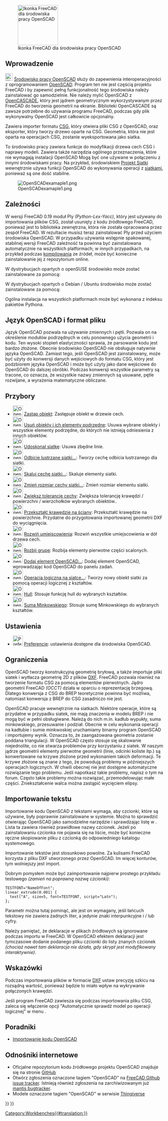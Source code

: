 <languages/>

{{Docnav/pl
|[[Mesh_Workbench/pl|środowisko pracy Siatka]]
|[[Part_Workbench/pl|środowisko pracy Część]]
|IconL=Workbench_Mesh.svg
|IconR=Workbench_Part.svg
}}

[[Image:Workbench_OpenSCAD.svg|thumb|128px|Ikonka FreeCAD dla środowiska pracy OpenSCAD]]

{{TOCright}}

<span id="Introduction"></span>
==Wprowadzenie==

[[Image:Workbench_OpenSCAD.svg|24px]] [[OpenSCAD_Workbench/pl|Środowisko pracy OpenSCAD]] służy do zapewnienia interoperacyjności z oprogramowaniem [https://www.openscad.org/ OpenSCAD]. Program ten nie jest częścią projektu FreeCAD i by zapewnić pełną funkcjonalność tego środowiska należy zainstalować go samodzielnie. Nie należy mylić OpenSCAD z [[OpenCASCADE/pl|OpenCASCADE]], który jest jądrem geometrycznym wykorzystywanym przez FreeCAD do tworzenia geometrii na ekranie. Biblioteki OpenCASCADE są zawsze potrzebne do używania programu FreeCAD, podczas gdy plik wykonywalny OpenSCAD jest całkowicie opcjonalny.

Zawiera importer formatu [[OpenSCAD_CSG/pl|CSG]], który otwiera pliki CSG z OpenSCAD, oraz eksporter, który tworzy drzewo oparte na CSG. Geometria, która nie jest oparta na operacjach CSG, zostanie wyeksportowana jako siatka.

To środowisko pracy zawiera funkcje do modyfikacji drzewa cech CSG i naprawy modeli. Zawiera także narzędzia ogólnego przeznaczenia, które nie wymagają instalacji OpenSCAD Mogą być one używane w połączeniu z innymi środowiskami pracy. Na przykład, środowiskiem [[Mesh_Workbench/pl|Projekt Siatki]] wewnętrznie używa funkcji OpenSCAD do wykonywania operacji z [[Mesh/pl|siatkami]], ponieważ są one dość stabilne.

[[Image:OpenSCADexamaple1.png]]

<span id="Dependencies"></span>
== Zależności ==

W wersji FreeCAD 0.19 moduł Ply ''(Python-Lex-Yacc)'', który jest używany do importowania plików CSG, został usunięty z kodu źródłowego FreeCAD, ponieważ jest to biblioteka zewnętrzna, która nie została opracowana przez zespół FreeCAD. W rezultacie musisz teraz zainstalować Ply przed użyciem środowiska OpenSCAD. W przypadku używania wstępnie spakowanej, stabilnej wersji FreeCAD zależność ta powinna być zainstalowana automatycznie na wszystkich platformach; w innych przypadkach, na przykład podczas [[Compiling/pl|kompilowania]] ze źródeł, może być konieczne zainstalowanie jej z repozytorium online.

W dystrybucjach opartych o openSUSE środowisko może zostać zainstalowane za pomocą:

{{Code|code=
sudo zypper install python3-ply
}}

W dystrybucjach opartych o Debian / Ubuntu środowisko może zostać zainstalowane za pomocą:

{{Code|code=
sudo apt install python3-ply
}}

Ogólna instalacja na wszystkich platformach może być wykonana z indeksu pakietów Pythona.

{{Code|code=
pip3 install --user ply
}}

<span id="OpenSCAD_language_and_file_format"></span>
==Język OpenSCAD i format pliku==

Język OpenSCAD pozwala na używanie zmiennych i pętli. Pozwala on na określenie modułów podrzędnych w celu ponownego użycia geometrii i kodu. Ten wysoki stopień elastyczności sprawia, że parsowanie kodu jest bardzo złożone. Obecnie środowisko OpenSCAD nie obsługuje natywnie języka OpenSCAD.
Zamiast tego, jeśli OpenSCAD jest zainstalowany, może być użyty do konwersji danych wejściowych do formatu CSG, który jest podzbiorem języka OpenSCAD i może być użyty jako dane wejściowe do OpenSCAD do dalszej obróbki.
Podczas konwersji wszystkie parametry są tracone, co oznacza, że wszystkie nazwy zmiennych są usuwane, pętle rozwijane, a wyrażenia matematyczne obliczane.

<span id="Tools"></span>
==Przybory==

* [[Image:OpenSCAD_ReplaceObject.svg|32px]] [[OpenSCAD_ReplaceObject/pl|Zastąp obiekt]]: Zastępuje obiekt w drzewie cech.
* [[Image:OpenSCAD_RemoveSubtree.svg|32px]] [[OpenSCAD_RemoveSubtree/pl|Usuń obiekty i ich elementy podrzędne]]: Usuwa wybrane obiekty i wszystkie elementy podrzędne, do których nie istnieją odniesienia z innych obiektów.
* [[Image:OpenSCAD_RefineShapeFeature.svg|32px]] [[OpenSCAD_RefineShapeFeature/pl|Udoskonal siatkę]]: Usuwa zbędne linie.
* [[Image:OpenSCAD_MirrorMeshFeature.svg|32px]] [[OpenSCAD_MirrorMeshFeature/pl|Odbicie lustrzane siatki...]]: Tworzy cechę odbicia lustrzanego dla siatki.
* [[Image:OpenSCAD_ScaleMeshFeature.svg|32px]] [[OpenSCAD_ScaleMeshFeature/pl|Skaluj cechę siatki...]]: Skaluje elementy siatki.
* [[Image:OpenSCAD_ResizeMeshFeature.svg|32px]] [[OpenSCAD_ResizeMeshFeature/pl|Zmień rozmiar cechy siatki...]]: Zmień rozmiar elementu siatki.
* [[Image:OpenSCAD_IncreaseToleranceFeature.svg|32px]] [[OpenSCAD_IncreaseToleranceFeature/pl|Zwiększ tolerancję cechy]]: Zwiększa tolerancję krawędzi / powierzchni / wierzchołków wybranych obiektów..
* [[Image:OpenSCAD_Edgestofaces.svg|32px]] [[OpenSCAD_Edgestofaces/pl|Przekształć krawędzie na ściany]]: Przekształć krawędzie na powierzchnie. Przydatne do przygotowania importowanej geometrii DXF do wyciągnięcia.
* [[Image:OpenSCAD_ExpandPlacements.svg|32px]] [[OpenSCAD_ExpandPlacements/pl|Rozwiń umiejscowienia]]: Rozwiń wszystkie umiejscowienia w dół drzewa cech.
* [[Image:OpenSCAD_ExplodeGroup.svg|32px]] [[OpenSCAD_ExplodeGroup/pl|Rozbij grupę]]: Rozbija elementy pierwotne części scalonych.
* [[Image:OpenSCAD_AddOpenSCADElement.svg|32px]] [[OpenSCAD_AddOpenSCADElement/pl|Dodaj element OpenSCAD...]]: Dodaj element OpenSCAD, wprowadzając kod OpenSCAD do panelu zadań.
* [[Image:OpenSCAD_MeshBoolean.svg|32px]] [[OpenSCAD_MeshBoolean/pl|Operacja logiczna na siatce...]]: Tworzy nowy obiekt siatki za pomocą operacji logicznej z kształtów.
* [[Image:OpenSCAD_Hull.svg|32px]] [[OpenSCAD_Hull/pl|Hull]]: Stosuje funkcję hull do wybranych kształtów.
* [[Image:OpenSCAD_Minkowski.svg|32px]] [[OpenSCAD_Minkowski/pl|Suma Minkowskiego]]: Stosuje sumę Minkowskiego do wybranych kształtów.

<span id="Preferences"></span>
==Ustawienia==

* [[Image:Preferences-openscad.svg|32px]] [[OpenSCAD_Preferences/pl|Preferencje]]: ustawienia dostępne dla środowiska OpenSCAD.

<span id="Limitations"></span>
==Ograniczenia==

OpenSCAD tworzy konstrukcyjną geometrię bryłową, a także importuje pliki siatek i wytłacza geometrię 2D z plików [[DXF/pl|DXF]]. FreeCAD pozwala również na tworzenie formatu CSG za pomocą elementów pierwotnych. Jądro geometrii FreeCAD ''(OCCT)'' działa w oparciu o reprezentację brzegową. Dlatego konwersja z CSG do BREP teoretycznie powinna być możliwa, natomiast konwersja z BREP do CSG zasadniczo nie jest.

OpenSCAD pracuje wewnętrznie na siatkach. Niektóre operacje, które są przydatne w przypadku siatek, nie mają znaczenia w modelu BREP i nie mogą być w pełni obsługiwane. Należą do nich m.in. kadłub wypukły, suma minkowskiego, przesuwanie i podział. Obecnie w celu wykonania operacji na kadłubie i sumie minkwoskiej uruchamiamy binarny program OpenSCAD i importujemy wynik. Oznacza to, że zaangażowana geometria zostanie poddana triangulacji. W OpenSCAD często stosuje się skalowanie niejednolite, co nie stwarza problemów przy korzystaniu z siatek. W naszym jądrze geometrii elementy pierwotne geometrii (linie, odcinki koliste itp.) są konwertowane na krzywe złożone przed wykonaniem takich deformacji. Te krzywe złożone są znane z tego, że powodują problemy w późniejszych operacjach logicznych. W chwili obecnej nie jest dostępne automatyczne rozwiązanie tego problemu. Jeśli napotkasz takie problemy, napisz o tym na forum. Często takie problemy można rozwiązać, przemodelowując małe części. Zniekształcenie walca można zastąpić wycięciem elipsy.

<span id="Importing_text"></span>
==Importowanie tekstu==

Importowanie kodu OpenSCAD z tekstami wymaga, aby czcionki, które są używane, były poprawnie zainstalowane w systemie. Można to sprawdzić otwierając OpenSCAD jako samodzielne narzędzie i sprawdzając listę w {{MenuCommand|Pomoc → Font List}}. Lista ta zawiera również prawidłowe nazwy czcionek. Jeżeli po zainstalowaniu czcionka nie pojawia się na liście, może być konieczne ręczne skopiowanie pliku z czcionką do odpowiedniego katalogu systemowego.

Importowanie tekstów jest stosunkowo powolne. Za kulisami FreeCAD korzysta z pliku DXF utworzonego przez OpenSCAD. Im więcej konturów, tym wolniejszy jest import.

Dobrym pomysłem może być zaimportowanie najpierw prostego przykładu testowego ''(zamień {{Incode|NameOfFont}} na poprawną nazwę czcionki)'':

<pre>
TESTFONT="NameOfFont";
linear_extrude(0.001) {
  text("A", size=5, font=TESTFONT, script="Latn");
};
</pre>

Parametr {{Incode|<nowiki>script="Latn"</nowiki>}} można tutaj pominąć, ale jest on wymagany, jeśli łańcuch tekstowy nie zawiera żadnych liter, a jedynie znaki interpunkcyjne i / lub cyfry.

Należy pamiętać, że deklaracje {{Incode|<nowiki>use <FONT>;</nowiki>}} w plikach źródłowych są ignorowane podczas importu w FreeCAD. W OpenSCAD efektem deklaracji {{Incode|use}} jest tymczasowe dodanie podanego pliku czcionki do listy znanych czcionek ''(chociaż nawet tam deklaracja nie działa, gdy skrypt jest modyfikowany interaktywnie)''.

<span id="Hints"></span>
== Wskazówki ==

Podczas importowania plików w formacie [[DXF/pl|DXF]] ustaw precyzję szkicu na rozsądną wartość, ponieważ będzie to miało wpływ na wykrywanie połączonych krawędzi.

Jeśli program FreeCAD zawiesza się podczas importowania pliku CSG, zaleca się włączenie opcji "Automatycznie sprawdź model po operacji logicznej" w menu {{MenuCommand|Edycja → Preferencje ... → Część/Projekt Części → Ogólne → Ustawienia modelu}}.

<span id="Tutorials"></span>
==Poradniki==

* [[Import_OpenSCAD_code/pl|Importowanie kodu OpenSCAD]]

<span id="Links"></span>
==Odnośniki internetowe==

* Oficjalne repozytorium kodu źródłowego projektu OpenSCAD znajduje się na stronie [https://github.com/openscad/openscad GitHub]
* Otwórz zgłoszenia oznaczone tagiem "OpenSCAD" na [https://github.com/FreeCAD/FreeCAD/labels/WB%20OpenSCAD FreeCAD Github issue tracker]. Istnieją również zgłoszenia na zarchiwizowanym już [https://freecadweb.org/tracker/search.php?tag_string=OpenSCAD mantis bugtracker].
* Modele oznaczone tagiem "OpenSCAD" w serwisie [http://www.thingiverse.com/tag:openscad Thingiverse]


{{Docnav/pl
|[[Mesh_Workbench/pl|środowisko pracy Siatka]]
|[[Part_Workbench/pl|środowisko pracy Część]]
|IconL=Workbench_Mesh.svg
|IconR=Workbench_Part.svg
}}

{{OpenSCAD Tools navi{{#translation:}}}}
{{Userdocnavi{{#translation:}}}}
[[Category:Workbenches{{#translation:}}]]